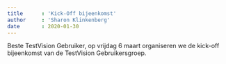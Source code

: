 ```yaml
---
title      : 'Kick-Off bijeenkomst'
author     : 'Sharon Klinkenberg'
date       : 2020-01-30
---
```


Beste TestVision Gebruiker, op vrijdag 6 maart organiseren we de kick-off bijeenkomst van de TestVision Gebruikersgroep.